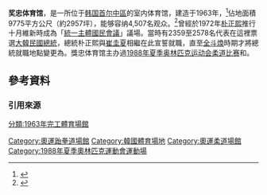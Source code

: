 {{Infobox Korean name|
img=Wongwt N 首爾塔 (16940994248).jpg
|hangul=장충체육관
|hanja=[[wikt:奬|奬]][[wikt:忠|忠]][[wikt:體|體]][[wikt:育|育]][[wikt:館|館]]
|rr=Jangchungcheyukgwan
|mr=Changch'ungch'eyukkwan
}}
'''奖忠体育馆'''，是一所位于[[韩国|韩国]][[首尔|首尔]][[中區_(首爾)|中區]]的室内体育馆，建造于1963年，<ref>{{Cite news|url=https://www.koreaworldtimes.com/topics/news/8371/|script-title=ja:歴史を知らない民族？ フィリピンが韓国を支援した理由（3/3）|newspaper=KoreaWorldTimes|date=2020-12-24|language=ja|access-date=2021-02-18|archive-date=2021-01-17|archive-url=https://web.archive.org/web/20210117181758/https://www.koreaworldtimes.com/topics/news/8371/|dead-url=no}}</ref>佔地面積9775平方公尺（約2957坪），能够容纳4,507名观众。<ref name=sk>{{cite web|url=http://big5chinese.visitkorea.or.kr/cht/SI/SI_CH_2_1_2_1.jsp?cid=1004937|title=奬忠體育館簡介|publisher=韓國觀光公社|accessdate=2018-03-09|language=zh|archive-url=https://web.archive.org/web/20180309054543/http://big5chinese.visitkorea.or.kr/cht/SI/SI_CH_2_1_2_1.jsp?cid=1004937|archive-date=2018-03-09|dead-url=yes}}</ref>曾經於1972年[[朴正熙|朴正熙]]推行十月維新時成為「[[統一主體國民會議|統一主體國民會議]]」議場。當時有2359至2578名代表在這裡票選[[大韓民國總統|大韓民國總統]]，總統朴正熙與[[崔圭夏|崔圭夏]]相繼在此宣誓就職，直至[[全斗煥|全斗煥]]時期才將總統就職地點變更為{{link-ko|蠶室室內體育館|잠실실내체육관}}。獎忠体育馆主办過[[1988年夏季奥林匹克运动会柔道比赛|1988年夏季奥林匹克运动会柔道比赛]]和{{link-en|1988年夏季奥林匹克运动会跆拳道比赛|Taekwondo at the 1988 Summer Olympics}}。

==參考資料==
===引用來源===
{{reflist}}
[[Category:奧運跆拳道場館|Category:奧運跆拳道場館]]
[[Category:韓國體育場地|Category:韓國體育場地]]
[[分類:1963年完工體育場館|分類:1963年完工體育場館]]
[[Category:奧運柔道場館|Category:奧運柔道場館]]
[[Category:1988年夏季奧林匹克運動會運動場|Category:1988年夏季奧林匹克運動會運動場]]
{{stub}}